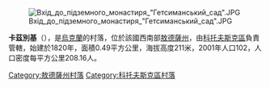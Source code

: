 [[Image:Вхід_до_підземного_монастиря_"Гетсиманський_сад".JPG|right]]

{{coord|47|42|12|N|29|40|11|E|scale:30000|display=title}}

'''卡茲別基'''（{{lang-uk|Казбеки}}），是[[烏克蘭|烏克蘭]]的村落，位於該國西南部[[敖德薩州|敖德薩州]]，由[[科托夫斯克區|科托夫斯克區]]負責管轄，始建於1820年，面積0.49平方公里，海拔高度211米，2001年人口102，人口密度每平方公里208.16人。

{{DEFAULTSORT:Казбеки}}
[[Category:敖德薩州村落|Category:敖德薩州村落]]
[[Category:科托夫斯克區村落|Category:科托夫斯克區村落]]


{{Odessa-geo-stub}}